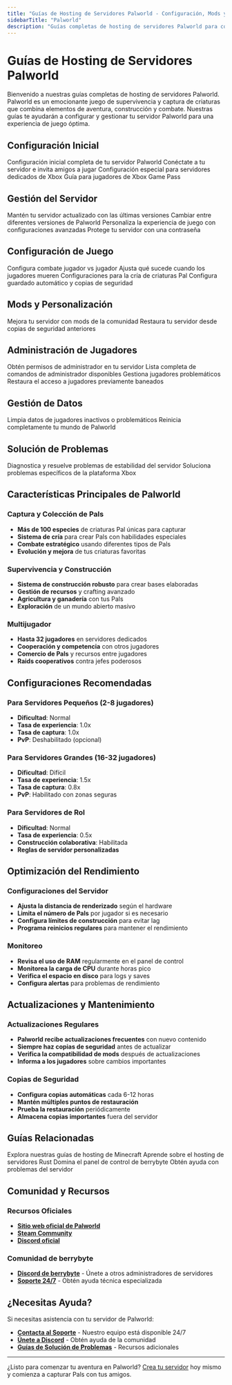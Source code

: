 ```yaml
---
title: "Guías de Hosting de Servidores Palworld - Configuración, Mods y Gestión"
sidebarTitle: "Palworld"
description: "Guías completas de hosting de servidores Palworld para configuración, instalación de mods, gestión de jugadores, configuraciones de servidor y solución de problemas."
---
```


# Guías de Hosting de Servidores Palworld

Bienvenido a nuestras guías completas de hosting de servidores Palworld. Palworld es un emocionante juego de supervivencia y captura de criaturas que combina elementos de aventura, construcción y combate. Nuestras guías te ayudarán a configurar y gestionar tu servidor Palworld para una experiencia de juego óptima.

## Configuración Inicial

<CardGroup cols={2}>
  <Card title="Configurar servidor" href="/games/palworld/setup-server" icon="server">
    Configuración inicial completa de tu servidor Palworld
  </Card>
  <Card title="Unirse al servidor" href="/es/juegos/palworld/unirse-servidor" icon="users">
    Conéctate a tu servidor e invita amigos a jugar
  </Card>
  <Card title="Configurar servidor Xbox" href="/games/palworld/setup-xbox-dedicated-server" icon="gamepad-2">
    Configuración especial para servidores dedicados de Xbox
  </Card>
  <Card title="Unirse desde Xbox" href="/games/palworld/join-xbox-server" icon="gamepad">
    Guía para jugadores de Xbox Game Pass
  </Card>
</CardGroup>

## Gestión del Servidor

<CardGroup cols={2}>
  <Card title="Actualizar servidor" href="/games/palworld/update-server" icon="download">
    Mantén tu servidor actualizado con las últimas versiones
  </Card>
  <Card title="Cambiar versión" href="/games/palworld/change-server-version" icon="arrow-up-down">
    Cambiar entre diferentes versiones de Palworld
  </Card>
  <Card title="Configuraciones del servidor" href="/games/palworld/configure-server-settings" icon="settings">
    Personaliza la experiencia de juego con configuraciones avanzadas
  </Card>
  <Card title="Contraseña del servidor" href="/games/palworld/set-server-password" icon="lock">
    Protege tu servidor con una contraseña
  </Card>
</CardGroup>

## Configuración de Juego

<CardGroup cols={2}>
  <Card title="Habilitar PvP" href="/games/palworld/enable-pvp" icon="swords">
    Configura combate jugador vs jugador
  </Card>
  <Card title="Penalización por muerte" href="/games/palworld/item-drop-penalty" icon="skull">
    Ajusta qué sucede cuando los jugadores mueren
  </Card>
  <Card title="Criar Pals" href="/games/palworld/breed-pals" icon="heart">
    Configuraciones para la cría de criaturas Pal
  </Card>
  <Card title="Copias automáticas" href="/games/palworld/enable-autosave-automatic-backups" icon="save">
    Configura guardado automático y copias de seguridad
  </Card>
</CardGroup>

## Mods y Personalización

<CardGroup cols={2}>
  <Card title="Instalar mods" href="/games/palworld/install-mods" icon="puzzle-piece">
    Mejora tu servidor con mods de la comunidad
  </Card>
  <Card title="Restaurar copia de seguridad" href="/games/palworld/restore-autosave-backup" icon="refresh">
    Restaura tu servidor desde copias de seguridad anteriores
  </Card>
</CardGroup>

## Administración de Jugadores

<CardGroup cols={2}>
  <Card title="Convertirse en admin" href="/games/palworld/become-an-admin" icon="crown">
    Obtén permisos de administrador en tu servidor
  </Card>
  <Card title="Comandos de admin" href="/games/palworld/all-admin-commands" icon="terminal">
    Lista completa de comandos de administrador disponibles
  </Card>
  <Card title="Banear y expulsar" href="/games/palworld/ban-and-kick-players" icon="user-x">
    Gestiona jugadores problemáticos
  </Card>
  <Card title="Desbanear jugadores" href="/games/palworld/unban-players" icon="user-check">
    Restaura el acceso a jugadores previamente baneados
  </Card>
</CardGroup>

## Gestión de Datos

<CardGroup cols={2}>
  <Card title="Eliminar datos de jugador" href="/games/palworld/delete-player-data" icon="trash">
    Limpia datos de jugadores inactivos o problemáticos
  </Card>
  <Card title="Reiniciar servidor" href="/games/palworld/reset-server" icon="rotate-ccw">
    Reinicia completamente tu mundo de Palworld
  </Card>
</CardGroup>

## Solución de Problemas

<CardGroup cols={2}>
  <Card title="Solucionar crashes" href="/games/palworld/fix-server-crashes" icon="alert-triangle">
    Diagnostica y resuelve problemas de estabilidad del servidor
  </Card>
  <Card title="Error de plataforma Xbox" href="/games/palworld/xbox-platform-error" icon="x-circle">
    Soluciona problemas específicos de la plataforma Xbox
  </Card>
</CardGroup>

## Características Principales de Palworld

### Captura y Colección de Pals
- **Más de 100 especies** de criaturas Pal únicas para capturar
- **Sistema de cría** para crear Pals con habilidades especiales
- **Combate estratégico** usando diferentes tipos de Pals
- **Evolución y mejora** de tus criaturas favoritas

### Supervivencia y Construcción
- **Sistema de construcción robusto** para crear bases elaboradas
- **Gestión de recursos** y crafting avanzado
- **Agricultura y ganadería** con tus Pals
- **Exploración** de un mundo abierto masivo

### Multijugador
- **Hasta 32 jugadores** en servidores dedicados
- **Cooperación y competencia** con otros jugadores
- **Comercio de Pals** y recursos entre jugadores
- **Raids cooperativos** contra jefes poderosos

## Configuraciones Recomendadas

### Para Servidores Pequeños (2-8 jugadores)
- **Dificultad**: Normal
- **Tasa de experiencia**: 1.0x
- **Tasa de captura**: 1.0x
- **PvP**: Deshabilitado (opcional)

### Para Servidores Grandes (16-32 jugadores)
- **Dificultad**: Difícil
- **Tasa de experiencia**: 1.5x
- **Tasa de captura**: 0.8x
- **PvP**: Habilitado con zonas seguras

### Para Servidores de Rol
- **Dificultad**: Normal
- **Tasa de experiencia**: 0.5x
- **Construcción colaborativa**: Habilitada
- **Reglas de servidor personalizadas**

## Optimización del Rendimiento

### Configuraciones del Servidor
- **Ajusta la distancia de renderizado** según el hardware
- **Limita el número de Pals** por jugador si es necesario
- **Configura límites de construcción** para evitar lag
- **Programa reinicios regulares** para mantener el rendimiento

### Monitoreo
- **Revisa el uso de RAM** regularmente en el panel de control
- **Monitorea la carga de CPU** durante horas pico
- **Verifica el espacio en disco** para logs y saves
- **Configura alertas** para problemas de rendimiento

## Actualizaciones y Mantenimiento

### Actualizaciones Regulares
- **Palworld recibe actualizaciones frecuentes** con nuevo contenido
- **Siempre haz copias de seguridad** antes de actualizar
- **Verifica la compatibilidad de mods** después de actualizaciones
- **Informa a los jugadores** sobre cambios importantes

### Copias de Seguridad
- **Configura copias automáticas** cada 6-12 horas
- **Mantén múltiples puntos de restauración**
- **Prueba la restauración** periódicamente
- **Almacena copias importantes** fuera del servidor

## Guías Relacionadas

<CardGroup cols={2}>
  <Card title="Minecraft" href="/es/juegos/minecraft/introduccion" icon="cube">
    Explora nuestras guías de hosting de Minecraft
  </Card>
  <Card title="Rust" href="/games/rust/introduction" icon="shield">
    Aprende sobre el hosting de servidores Rust
  </Card>
  <Card title="Panel de Control" href="/panel/overview" icon="monitor">
    Domina el panel de control de berrybyte
  </Card>
  <Card title="Soporte" href="/es/ayuda/solucion-problemas" icon="headset">
    Obtén ayuda con problemas del servidor
  </Card>
</CardGroup>

## Comunidad y Recursos

### Recursos Oficiales
- **[Sitio web oficial de Palworld](https://www.pocketpair.jp/palworld)**
- **[Steam Community](https://steamcommunity.com/app/1623730)**
- **[Discord oficial](https://discord.gg/palworld)**

### Comunidad de berrybyte
- **[Discord de berrybyte](https://discord.gg/Wc9wMZxQ2D)** - Únete a otros administradores de servidores
- **[Soporte 24/7](https://berrybyte.net/contact)** - Obtén ayuda técnica especializada

## ¿Necesitas Ayuda?

Si necesitas asistencia con tu servidor de Palworld:

- **[Contacta al Soporte](https://berrybyte.net/contact)** - Nuestro equipo está disponible 24/7
- **[Únete a Discord](https://discord.gg/Wc9wMZxQ2D)** - Obtén ayuda de la comunidad
- **[Guías de Solución de Problemas](/es/ayuda/solucion-problemas)** - Recursos adicionales

---

¿Listo para comenzar tu aventura en Palworld? [Crea tu servidor](https://berrybyte.net/) hoy mismo y comienza a capturar Pals con tus amigos.
